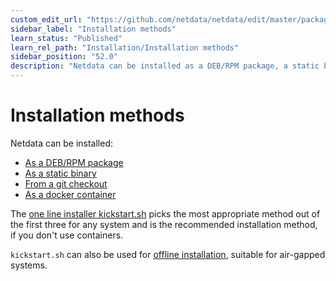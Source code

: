 ```yaml
---
custom_edit_url: "https://github.com/netdata/netdata/edit/master/packaging/installer/methods/methods.md"
sidebar_label: "Installation methods"
learn_status: "Published"
learn_rel_path: "Installation/Installation methods"
sidebar_position: "52.0"
description: "Netdata can be installed as a DEB/RPM package, a static binary, a docker container or from source"
---
```



# Installation methods

Netdata can be installed:

- [As a DEB/RPM package](/docs/nightly/installation/installation-methods/native-deb-rpm-packages)
- [As a static binary](/docs/nightly/installation/installation-methods/static-binary-packages)
- [From a git checkout](/docs/nightly/installation/installation-methods/from-a-git-checkout)
- [As a docker container](/docs/nightly/installation/installation-methods/docker)

The [one line installer kickstart.sh](/docs/nightly/installation/installation-methods/one-line-installer-kickstart.sh)
picks the most appropriate method out of the first three for any system
and is the recommended installation method, if you don't use containers.

`kickstart.sh` can also be used for 
[offline installation](/docs/nightly/installation/installation-methods/offline-systems),
suitable for air-gapped systems.
